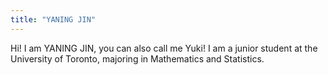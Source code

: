 ```yaml
---
title: "YANING JIN"
---
```


Hi! I am YANING JIN, you can also call me Yuki! I am a junior student at the University of Toronto, majoring in Mathematics and Statistics.